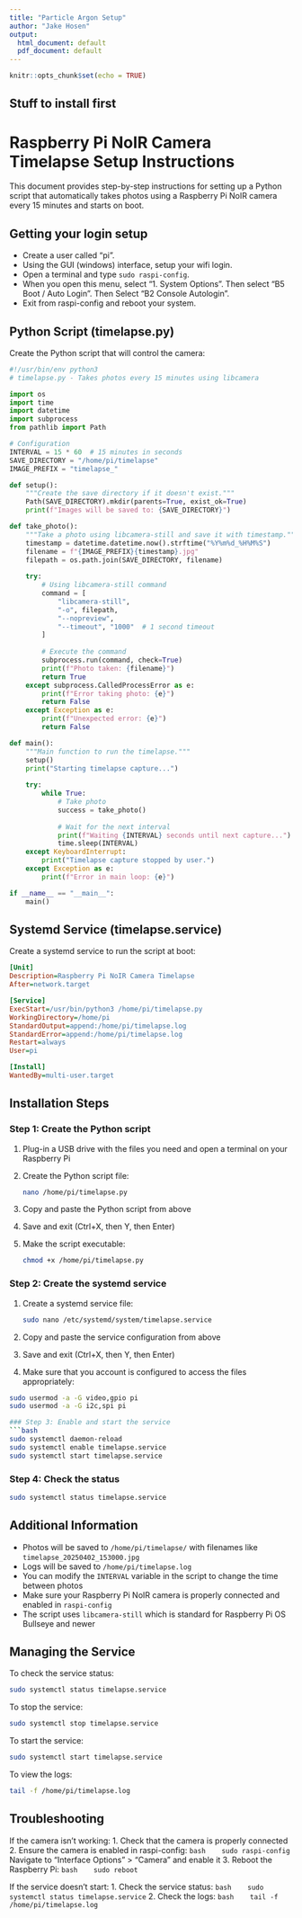```yaml
---
title: "Particle Argon Setup"
author: "Jake Hosen"
output:
  html_document: default
  pdf_document: default
---
```


```r
knitr::opts_chunk$set(echo = TRUE)
```

## Stuff to install first
# Raspberry Pi NoIR Camera Timelapse Setup Instructions

This document provides step-by-step instructions for setting up a Python script that automatically takes photos using a Raspberry Pi NoIR camera every 15 minutes and starts on boot.

## Getting your login setup
* Create a user called "pi".
* Using the GUI (windows) interface, setup your wifi login.
* Open a terminal and type ```sudo raspi-config```.
* When you open this menu, select "1. System Options". Then select "B5 Boot / Auto Login". Then Select "B2 Console Autologin".
* Exit from raspi-config and reboot your system.

## Python Script (timelapse.py)

Create the Python script that will control the camera:

```python
#!/usr/bin/env python3
# timelapse.py - Takes photos every 15 minutes using libcamera

import os
import time
import datetime
import subprocess
from pathlib import Path

# Configuration
INTERVAL = 15 * 60  # 15 minutes in seconds
SAVE_DIRECTORY = "/home/pi/timelapse"
IMAGE_PREFIX = "timelapse_"

def setup():
    """Create the save directory if it doesn't exist."""
    Path(SAVE_DIRECTORY).mkdir(parents=True, exist_ok=True)
    print(f"Images will be saved to: {SAVE_DIRECTORY}")

def take_photo():
    """Take a photo using libcamera-still and save it with timestamp."""
    timestamp = datetime.datetime.now().strftime("%Y%m%d_%H%M%S")
    filename = f"{IMAGE_PREFIX}{timestamp}.jpg"
    filepath = os.path.join(SAVE_DIRECTORY, filename)
    
    try:
        # Using libcamera-still command
        command = [
            "libcamera-still",
            "-o", filepath,
            "--nopreview",
            "--timeout", "1000"  # 1 second timeout
        ]
        
        # Execute the command
        subprocess.run(command, check=True)
        print(f"Photo taken: {filename}")
        return True
    except subprocess.CalledProcessError as e:
        print(f"Error taking photo: {e}")
        return False
    except Exception as e:
        print(f"Unexpected error: {e}")
        return False

def main():
    """Main function to run the timelapse."""
    setup()
    print("Starting timelapse capture...")
    
    try:
        while True:
            # Take photo
            success = take_photo()
            
            # Wait for the next interval
            print(f"Waiting {INTERVAL} seconds until next capture...")
            time.sleep(INTERVAL)
    except KeyboardInterrupt:
        print("Timelapse capture stopped by user.")
    except Exception as e:
        print(f"Error in main loop: {e}")

if __name__ == "__main__":
    main()
```

## Systemd Service (timelapse.service)

Create a systemd service to run the script at boot:

```ini
[Unit]
Description=Raspberry Pi NoIR Camera Timelapse
After=network.target

[Service]
ExecStart=/usr/bin/python3 /home/pi/timelapse.py
WorkingDirectory=/home/pi
StandardOutput=append:/home/pi/timelapse.log
StandardError=append:/home/pi/timelapse.log
Restart=always
User=pi

[Install]
WantedBy=multi-user.target
```

## Installation Steps

### Step 1: Create the Python script
1. Plug-in a USB drive with the files you need and open a terminal on your Raspberry Pi
2. Create the Python script file:
   ```bash
   nano /home/pi/timelapse.py
   ```
3. Copy and paste the Python script from above
4. Save and exit (Ctrl+X, then Y, then Enter)
5. Make the script executable:
   ```bash
   chmod +x /home/pi/timelapse.py
   ```

### Step 2: Create the systemd service
1. Create a systemd service file:
   ```bash
   sudo nano /etc/systemd/system/timelapse.service
   ```
2. Copy and paste the service configuration from above
3. Save and exit (Ctrl+X, then Y, then Enter)
4. Make sure that you account is configured to access the files appropriately:
```bash
sudo usermod -a -G video,gpio pi
sudo usermod -a -G i2c,spi pi

### Step 3: Enable and start the service
```bash
sudo systemctl daemon-reload
sudo systemctl enable timelapse.service
sudo systemctl start timelapse.service
```

### Step 4: Check the status
```bash
sudo systemctl status timelapse.service
```

## Additional Information

- Photos will be saved to `/home/pi/timelapse/` with filenames like `timelapse_20250402_153000.jpg`
- Logs will be saved to `/home/pi/timelapse.log`
- You can modify the `INTERVAL` variable in the script to change the time between photos
- Make sure your Raspberry Pi NoIR camera is properly connected and enabled in `raspi-config`
- The script uses `libcamera-still` which is standard for Raspberry Pi OS Bullseye and newer

## Managing the Service

To check the service status:
```bash
sudo systemctl status timelapse.service
```

To stop the service:
```bash
sudo systemctl stop timelapse.service
```

To start the service:
```bash
sudo systemctl start timelapse.service
```

To view the logs:
```bash
tail -f /home/pi/timelapse.log
```

## Troubleshooting

If the camera isn't working:
1. Check that the camera is properly connected
2. Ensure the camera is enabled in raspi-config:
   ```bash
   sudo raspi-config
   ```
   Navigate to "Interface Options" > "Camera" and enable it
3. Reboot the Raspberry Pi:
   ```bash
   sudo reboot
   ```

If the service doesn't start:
1. Check the service status:
   ```bash
   sudo systemctl status timelapse.service
   ```
2. Check the logs:
   ```bash
   tail -f /home/pi/timelapse.log
   ```

